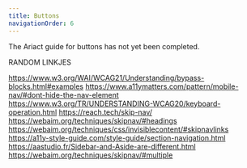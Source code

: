 ```yaml
---
title: Buttons
navigationOrder: 6
---
```


The Ariact guide for buttons has not yet been completed.

RANDOM LINKJES

https://www.w3.org/WAI/WCAG21/Understanding/bypass-blocks.html#examples
https://www.a11ymatters.com/pattern/mobile-nav/#dont-hide-the-nav-element
https://www.w3.org/TR/UNDERSTANDING-WCAG20/keyboard-operation.html
https://reach.tech/skip-nav/
https://webaim.org/techniques/skipnav/#headings
https://webaim.org/techniques/css/invisiblecontent/#skipnavlinks
https://a11y-style-guide.com/style-guide/section-navigation.html
https://aastudio.fr/Sidebar-and-Aside-are-different.html
https://webaim.org/techniques/skipnav/#multiple
